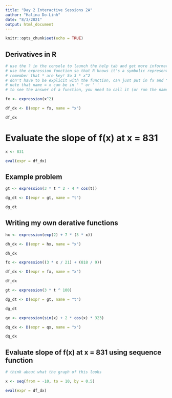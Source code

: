 ```yaml
---
title: "Day 2 Interactive Sessions 2A"
author: "Halina Do-Linh"
date: "8/3/2021"
output: html_document
---
```


```r
knitr::opts_chunk$set(echo = TRUE)

```

## Derivatives in R
```r
# use the ? in the console to launch the help tab and get more information about a function.
# use the expression function so that R knows it's a symbolic representation instead of an object.
# remember that * are key! So 3 * x^2
# don't have to be explicit with the function, can just put in fx and "x" 
# note that name = x can be in " " or ' ' 
# to see the answer of a function, you need to call it (or run the name of what you assigned it)

fx <- expression(x^2)

df_dx <- D(expr = fx, name = "x")

df_dx


```


# Evaluate the slope of f(x) at x = 831
```r

x <- 831

eval(expr = df_dx)

```

## Example problem
```r

gt <- expression(3 * t ^ 2 - 4 * cos(t))

dg_dt <- D(expr = gt, name = "t")

dg_dt

```

## Writing my own derative functions
```r

hx <- expression(exp(2) + 7 * (3 * x))

dh_dx <- D(expr = hx, name = "x")

dh_dx

fx <- expression((3 * x / 21) + (818 / 9))

df_dx <- D(expr = fx, name = "x")

df_dx

gt <- expression(3 * t ^ 100)

dg_dt <- D(expr = gt, name = "t")

dg_dt

qx <- expression(sin(x) + 2 * cos(x) * 323)

dq_dx <- D(expr = qx, name = "x")

dq_dx

```

## Evaluate slope of f(x) at x = 831 using sequence function
```r

# think about what the graph of this looks

x <- seq(from = -10, to = 10, by = 0.5)

eval(expr = df_dx)

```

